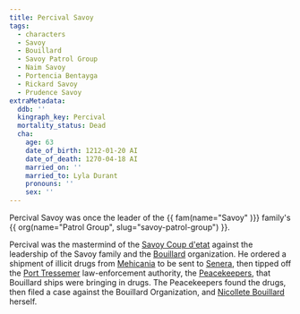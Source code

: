 ```yaml
---
title: Percival Savoy
tags:
  - characters
  - Savoy
  - Bouillard
  - Savoy Patrol Group
  - Naim Savoy
  - Portencia Bentayga
  - Rickard Savoy
  - Prudence Savoy
extraMetadata:
  ddb: ''
  kingraph_key: Percival
  mortality_status: Dead
  cha:
    age: 63
    date_of_birth: 1212-01-20 AI
    date_of_death: 1270-04-18 AI
    married_on: ''
    married_to: Lyla Durant
    pronouns: ''
    sex: ''
---
```


 
<Stub />
Percival Savoy was once the leader of the {{ fam(name="Savoy" )}} family's {{ org(name="Patrol Group", slug="savoy-patrol-group") }}. 

Percival was the mastermind of the [Savoy Coup d'etat](../events/savoy-coup.mdx) against
the leadership of the Savoy family and the [Bouillard](../families/bouillard.mdx) 
organization. He ordered a shipment of illicit drugs from [Mehicania](../locations/mehicania.mdx)
to be sent to [Senera](../locations/senera.mdx), then tipped off the [Port Tressemer](../locations/port-tressemer.mdx) law-enforcement authority, the [Peacekeepers](../organizations/peacekeepers-of-tressemer.mdx), that Bouillard ships were bringing in drugs. The Peacekeepers found the drugs, then
filed a case against the Bouillard Organization, and [Nicollete Bouillard](./nicolette-bouillard.mdx) herself.

